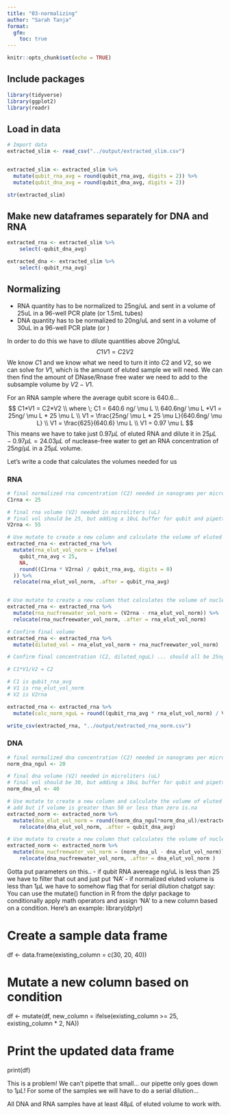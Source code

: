```yaml
---
title: "03-normalizing"
author: "Sarah Tanja"
format:
  gfm:
    toc: true
---
```


```r
knitr::opts_chunk$set(echo = TRUE)
```

## Include packages

```r
library(tidyverse)
library(ggplot2)
library(readr)
```

## Load in data

```r
# Import data 
extracted_slim <- read_csv("../output/extracted_slim.csv")


extracted_slim <- extracted_slim %>% 
  mutate(qubit_rna_avg = round(qubit_rna_avg, digits = 2)) %>% 
  mutate(qubit_dna_avg = round(qubit_dna_avg, digits = 2))

str(extracted_slim)
```

## Make new dataframes separately for DNA and RNA

```r
extracted_rna <- extracted_slim %>% 
    select(-qubit_dna_avg)

extracted_dna <- extracted_slim %>% 
    select(-qubit_rna_avg)
```

## Normalizing

-   RNA quantity has to be normalized to 25ng/uL and sent in a volume of 25uL in a 96-well PCR plate (or 1.5mL tubes)
-   DNA quantity has to be normalized to 20ng/uL and sent in a volume of 30uL in a 96-well PCR plate (or )

In order to do this we have to dilute quantities above 20ng/uL $$
C1V1 = C2V2
$$ We know $C1$ and we know what we need to turn it into $C2$ and $V2$, so we can solve for $V1$, which is the amount of eluted sample we will need. We can then find the amount of DNase/Rnase free water we need to add to the subsample volume by $V2 - V1$.

For an RNA sample where the average qubit score is 640.6... $$
C1*V1 = C2*V2 \\
where \; C1 = 640.6 ng/ \mu L \\
640.6ng/ \mu L *V1 = 25ng/ \mu L * 25 \mu L \\
V1 =  \frac{25ng/ \mu L * 25 \mu L}{640.6ng/ \mu L} \\
V1 = \frac{625}{640.6} \mu L \\
V1 = 0.97 \mu L
$$ This means we have to take just $0.97 \mu L$ of eluted RNA and dilute it in $25 \mu L - 0.97 \mu L = 24.03 \mu L$ of nuclease-free water to get an RNA concentration of $25 ng /\mu L$ in a $25 \mu L$ volume.

Let's write a code that calculates the volumes needed for us

### RNA

```r
# final normalized rna concentration (C2) needed in nanograms per microliter (ng/uL) 
C1rna <- 25

# final rna volume (V2) needed in microliters (uL)
# final vol should be 25, but adding a 10uL buffer for qubit and pipetting error
V2rna <- 55

# Use mutate to create a new column and calculate the volume of eluted RNA in uL (V1) needed to normalize RNA concentration to 25ng/uL. If starting concentration is less than 25, make output 'NA'.
extracted_rna <- extracted_rna %>%
  mutate(rna_elut_vol_norm = ifelse(
    qubit_rna_avg < 25,
    NA,
    round((C1rna * V2rna) / qubit_rna_avg, digits = 0)
  )) %>%
  relocate(rna_elut_vol_norm, .after = qubit_rna_avg)


# Use mutate to create a new column that calculates the volume of nuclease free water needed to add to the eluted RNA to normalize RNA concentration to 25ng/uL in a 25uL volume
extracted_rna <- extracted_rna %>%
  mutate(rna_nucfreewater_vol_norm = (V2rna - rna_elut_vol_norm)) %>%
  relocate(rna_nucfreewater_vol_norm, .after = rna_elut_vol_norm)

# Confirm final volume 
extracted_rna <- extracted_rna %>% 
  mutate(diluted_vol = rna_elut_vol_norm + rna_nucfreewater_vol_norm)

# Confirm final concentration (C2, diluted_nguL) ... should all be 25ng/uL

# C1*V1/V2 = C2

# C1 is qubit_rna_avg
# V1 is rna_elut_vol_norm
# V2 is V2rna

extracted_rna <- extracted_rna %>% 
  mutate(calc_norm_nguL = round((qubit_rna_avg * rna_elut_vol_norm) / V2rna, digits = 1))

write_csv(extracted_rna, "../output/extracted_rna_norm.csv")
```

### DNA

```r
# final normalized dna concentration (C2) needed in nanograms per microliter (ng/uL) 
norm_dna_ngul <- 20

# final dna volume (V2) needed in microliters (uL)
# final vol should be 30, but adding a 10uL buffer for qubit and pipetting error
norm_dna_ul <- 40

# Use mutate to create a new column and calculate the volume of eluted RNA in uL needed to normalize RNA concentration to 25ng/uL
# add but if volume is greater than 50 or less than zero is.na
extracted_norm <- extracted_norm %>% 
  mutate(dna_elut_vol_norm = round((norm_dna_ngul*norm_dna_ul)/extracted$qubit_dna_avg), digits = 0) %>%
    relocate(dna_elut_vol_norm, .after = qubit_dna_avg)

# Use mutate to create a new column that calculates the volume of nuclease free water needed to add to the eluted RNA to normalize RNA concentration to 25ng/uL in a 25uL volume
extracted_norm <- extracted_norm %>% 
  mutate(dna_nucfreewater_vol_norm = (norm_dna_ul - dna_elut_vol_norm)) %>%
    relocate(dna_nucfreewater_vol_norm, .after = dna_elut_vol_norm )

```

Gotta put parameters on this.. - if qubit RNA avereage ng/uL is less than 25 we have to filter that out and just put 'NA' - if normalized eluted volume is less than $1 \mu L$ we have to somehow flag that for serial dilution chatgpt say: You can use the mutate() function in R from the dplyr package to conditionally apply math operators and assign 'NA' to a new column based on a condition. Here's an example: library(dplyr)

# Create a sample data frame

df \<- data.frame(existing_column = c(30, 20, 40))

# Mutate a new column based on condition

df \<- mutate(df, new_column = ifelse(existing_column \>= 25, existing_column \* 2, NA))

# Print the updated data frame

print(df)

This is a problem! We can't pipette that small... our pipette only goes down to $1 \mu L$! For some of the samples we will have to do a serial dilution...

All DNA and RNA samples have at least $48 \mu L$ of eluted volume to work with.
